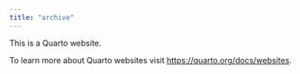 ```yaml
---
title: "archive"
---
```


This is a Quarto website.

To learn more about Quarto websites visit <https://quarto.org/docs/websites>.
